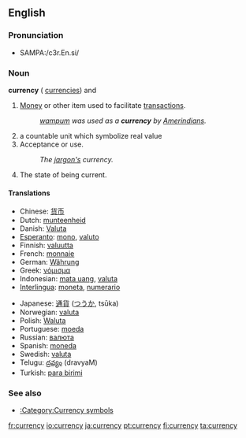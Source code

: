 ==English==
{{wikipedia}}

===Pronunciation===
*{{US}} SAMPA:/c3r.En.si/

===Noun===
'''currency''' ({{plural}} [[currencies]]) {{countable}} and {{uncountable}}

# [[Money]] or other item used to facilitate [[transaction]]s.
#:''[[wampum]] was used as a '''currency''' by [[Amerindian]]s.''
# a countable unit which symbolize real value
# Acceptance or use.
#: ''The [[jargon|jargon's]] currency.''
# The state of being current.

====Translations====
{{top}}
*Chinese: [[货币]]
*Dutch: [[munteenheid]] {{f}}
*Danish: [[Valuta]]
*[[Esperanto]]: [[mono]], [[valuto]]
*Finnish: [[valuutta]]
*French: [[monnaie]] {{f}}
*German: [[Währung]] {{f}}
*Greek: [[νόμισμα]] {{n}}
*Indonesian: [[mata uang]], [[valuta]]
*[[Interlingua]]: [[moneta]], [[numerario]]
{{mid}}
*Japanese: [[通貨]] ([[つうか]], tsūka)
*Norwegian: [[valuta]]
*Polish: [[Waluta]]
*Portuguese: [[moeda]]
*Russian: [[валюта]]
*Spanish: [[moneda]]
*Swedish: [[valuta]]
*Telugu: [[ద్రవ్యం]] (dravyaM)
*Turkish: [[para birimi]]
{{bottom}}

===See also===
*[[:Category:Currency symbols]]

[[fr:currency]]
[[io:currency]]
[[ja:currency]]
[[pt:currency]]
[[fi:currency]]
[[ta:currency]]